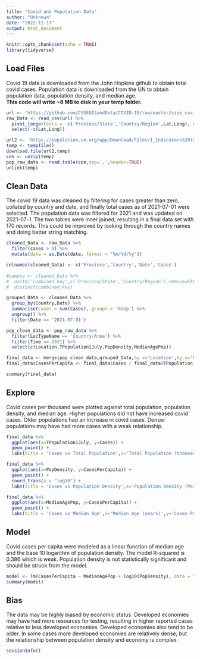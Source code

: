 ---
title: "Covid and Population Data"
author: "Unknown"
date: "2022-11-17"
output: html_document
---

```{r setup, include=FALSE}
knitr::opts_chunk$set(echo = TRUE)
library(tidyverse)
```

## Load Files
Covid 19 data is downloaded from the John Hopkins github to obtain total covid cases.  Population data is downloaded from the UN to obtain population data, population density, and median age.  
**This code will write ~8 MB to disk in your temp folder.**

```{r load, echo=TRUE}
url <- 'https://github.com/CSSEGISandData/COVID-19/raw/master/csse_covid_19_data/csse_covid_19_time_series/time_series_covid19_confirmed_global.csv'
raw_Data <- read_csv(url) %>%
  pivot_longer(cols = -c('Province/State','Country/Region',Lat,Long), names_to = "date",values_to = 'cases') %>%
  select(-c(Lat,Long))
```

``` {r load2, echo=TRUE}
url2 <- 'https://population.un.org/wpp/Download/Files/1_Indicators%20(Standard)/CSV_FILES/WPP2022_Demographic_Indicators_Medium.zip'
temp <- tempfile()
download.file(url2,temp)
con <- unzip(temp)
pop_raw_data <- read.table(con,sep=',',header=TRUE)
unlink(temp)
```

## Clean Data
The covid 19 data was cleaned by filtering for cases greater than zero, collated by country and date, and finally total cases as of 2021-07-01 were selected.  The population data was filtered for 2021 and was updated on 2021-07-1.  The two tables were inner joined, resulting in a final data set with 170 records.  This could be improved by looking through the country names and doing better string matching.
```{r clean, echo=TRUE}
cleaned_Data <- raw_Data %>%
  filter(cases > 0) %>%
  mutate(date = as.Date(date, format = "%m/%d/%y"))

colnames(cleaned_Data) <- c('Province','Country','Date','Cases')
  
#sample <- cleaned_Data %>%
#  unite('combined_key',c('Province/State','Country/Region'),remove=FALSE) %>%
#  distinct(combined_key)

grouped_Data <- cleaned_Data %>%
  group_by(Country,Date) %>%
  summarise(Cases = sum(Cases),.groups = 'keep') %>%
  ungroup() %>%
  filter(Date == '2021-07-01')

pop_clean_data <- pop_raw_data %>%
  filter(LocTypeName == 'Country/Area') %>%
  filter(Time == 2021) %>%
  select(c(Location,TPopulation1July,PopDensity,MedianAgePop))

final_data <- merge(pop_clean_data,grouped_Data,by.x='Location',by.y='Country',all.x=FALSE,all.y=FALSE)
final_data$CasesPerCapita <- final_data$Cases / final_data$TPopulation1July

summary(final_data)
```

## Explore
Covid cases per thousand were plotted against total population, population density, and median age.  Higher populations did not have increased covid cases.  Older populations had an increase in covid cases.  Denser populations may have had more cases with a weak relationship.
``` {r EDA, echo=TRUE}
final_data %>%
  ggplot(aes(x=TPopulation1July, y=Cases)) +
  geom_point() +
  labs(title = 'Cases vs Total Population',x='Total Population (thousands)',y='Cases per Thousand')

final_data %>%
  ggplot(aes(x=PopDensity, y=CasesPerCapita)) +
  geom_point() +
  coord_trans(x = "log10") +
  labs(title = 'Cases vs Population Density',x='Population Density (Persons per Square km)',y='Cases per Thousand')

final_data %>%
  ggplot(aes(x=MedianAgePop, y=CasesPerCapita)) +
  geom_point() +
  labs(title = 'Cases vs Median Age',x='Median Age (years)',y='Cases Per Thousand')
```

## Model
Covid cases per capita were modeled as a linear function of median age and the base 10 logarithm of population density.  The model R-squared is 0.386 which is weak. Population density is not statistically significant and should be struck from the model.
``` {r model, echo=TRUE}
model <- lm(CasesPerCapita ~ MedianAgePop + log10(PopDensity), data = final_data)
summary(model)
```

## Bias
The data may be highly biased by economic status.  Developed economies may have had more resources for testing, resulting in higher reported cases relative to less developed economies.  Developed economies also tend to be older.  In some cases more developed economies are relatively dense, but the relationship between population density and economy is complex.

```{r end}
sessionInfo()
```